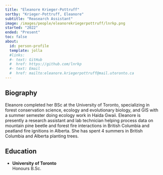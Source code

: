 ```yaml
---
title: "Eleanore Krieger-Pottruff"
sortby: "Krieger-Pottruff, Eleanore"
subtitle: "Reasearch Assistant"
image: /images/people/eleanorekriegerpottruff/lnrkp.png
started: "2022"
ended: "Present"
toc: false
about:
  id: person-profile
  template: jolla
  #links:
  #- text: GitHub
  #  href: https://github.com/lnrkp
  #- text: Email
  #  href: mailto:eleanore.kriegerpottruff@mail.utoronto.ca
---
```


::: {#person-profile}
:::
## Biography

Eleanore completed her BSc at the University of Toronto, specializing in forest conservation science, ecology and evolutionary biology, and GIS with a summer semester doing ecology work in Haida Gwaii. Eleanore is presently a research assistant and lab technician helping process data on mountain pine beetle and forest fire interactions in British Columbia and peatland fire ignitions in Alberta. She has spent 4 summers in British Columbia and Alberta planting trees.

## Education

-   **University of Toronto**<br /> Honours B.Sc.
